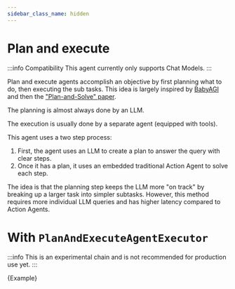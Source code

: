```yaml
---
sidebar_class_name: hidden
---
```


# Plan and execute

:::info Compatibility
This agent currently only supports Chat Models.
:::

Plan and execute agents accomplish an objective by first planning what to do, then executing the sub tasks. This idea is largely inspired by [BabyAGI](https://github.com/yoheinakajima/babyagi) and then the ["Plan-and-Solve" paper](https://arxiv.org/abs/2305.04091).

The planning is almost always done by an LLM.

The execution is usually done by a separate agent (equipped with tools).


This agent uses a two step process:

1. First, the agent uses an LLM to create a plan to answer the query with clear steps.
2. Once it has a plan, it uses an embedded traditional Action Agent to solve each step.

The idea is that the planning step keeps the LLM more "on track" by breaking up a larger task into simpler subtasks.
However, this method requires more individual LLM queries and has higher latency compared to Action Agents.

# With `PlanAndExecuteAgentExecutor`

:::info
This is an experimental chain and is not recommended for production use yet.
:::

<CodeBlock language="typescript">{Example}</CodeBlock>

